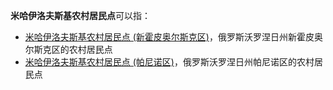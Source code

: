 '''米哈伊洛夫斯基农村居民点'''可以指：
* [[米哈伊洛夫斯基农村居民点_(新霍皮奥尔斯克区)|米哈伊洛夫斯基农村居民点 (新霍皮奥尔斯克区)]]，俄罗斯沃罗涅日州新霍皮奥尔斯克区的农村居民点
* [[米哈伊洛夫斯基农村居民点_(帕尼诺区)|米哈伊洛夫斯基农村居民点 (帕尼诺区)]]，俄罗斯沃罗涅日州帕尼诺区的农村居民点

{{disambig|cat=俄语译名消歧义}}